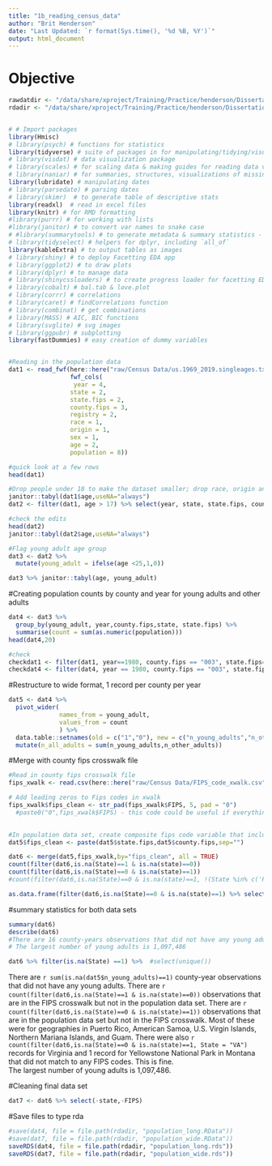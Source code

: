 ```yaml
---
title: "1b_reading_census_data"
author: "Brit Henderson"
date: "Last Updated: `r format(Sys.time(), '%d %B, %Y')`"
output: html_document
---
```


# Objective
```r
rawdatdir <- "/data/share/xproject/Training/Practice/henderson/Dissertation/raw"
rdadir <- "/data/share/xproject/Training/Practice/henderson/Dissertation/rda"

```

```r

```

```r
# # Import packages
library(Hmisc)
# library(psych) # functions for statistics
library(tidyverse) # suite of packages in for manipulating/tidying/visualizing, etc. data
# library(visdat) # data visualization package
# library(scales) # for scaling data & making guides for reading data visualizations
# library(naniar) # for summaries, structures, visualizations of missing data
library(lubridate) # manipulating dates
# library(parsedate) # parsing dates
# library(skimr)  # to generate table of descriptive stats
library(readxl)  # read in excel files
library(knitr) # for RMD formatting
#library(purrr) # for working with lists
#library(janitor) # to convert var names to snake case
# #library(summarytools) # to generate metadata & summary statistics - commented out because throws error around connecting to display :0 that I think needs admin privilege to fix
# library(tidyselect) # helpers for dplyr, including `all_of`
library(kableExtra) # to output tables as images
# library(shiny) # to deploy Facetting EDA app
# library(ggplot2) # to draw plots
# library(dplyr) # to manage data
# library(shinycssloaders) # to create progress loader for facetting EDA app
# library(cobalt) # bal.tab & love.plot 
# library(corrr) # correlations 
# library(caret) # findCorrelations function 
# library(combinat) # get combinations 
# library(MASS) # AIC, BIC functions
# library(svglite) # svg images
# library(ggpubr) # subplotting
library(fastDummies) # easy creation of dummy variables 



```


```r
#Reading in the population data
dat1 <- read_fwf(here::here("raw/Census Data/us.1969_2019.singleages.txt"), 
                 fwf_cols(
                  year = 4,
                 state = 2,
                 state.fips = 2,
                 county.fips = 3,
                 registry = 2,
                 race = 1,
                 origin = 1,
                 sex = 1,
                 age = 2,
                 population = 8))

#quick look at a few rows
head(dat1)

#Drop people under 18 to make the dataset smaller; drop race, origin and sex
janitor::tabyl(dat1$age,useNA="always")
dat2 <- filter(dat1, age > 17) %>% select(year, state, state.fips, county.fips, registry, age, population)

#check the edits
head(dat2)
janitor::tabyl(dat2$age,useNA="always")

#Flag young adult age group
dat3 <- dat2 %>% 
  mutate(young_adult = ifelse(age <25,1,0))

dat3 %>% janitor::tabyl(age, young_adult)


```


#Creating population counts by county and year for young adults and other adults
```r
dat4 <- dat3 %>% 
  group_by(young_adult, year,county.fips,state, state.fips) %>% 
  summarise(count = sum(as.numeric(population)))
head(dat4,20)

#check
checkdat1 <- filter(dat1, year==1980, county.fips == "003", state.fips== "01" , age > 17, age < 25 )
checkdat4 <- filter(dat4, year == 1980, county.fips == "003", state.fips == "01")
```

#Restructure to wide format, 1 record per county per year
```r
dat5 <- dat4 %>% 
  pivot_wider(
              names_from = young_adult,
              values_from = count
              ) %>% 
  data.table::setnames(old = c("1","0"), new = c("n_young_adults","n_other_adults")) %>% 
  mutate(n_all_adults = sum(n_young_adults,n_other_adults))

```

#Merge with county fips crosswalk file
```r
#Read in county fips crosswalk file
fips_xwalk <- read.csv(here::here("raw/Census Data/FIPS_code_xwalk.csv"), colClasses = c(FIPS = "character"))

# Add leading zeros to Fips codes in xwalk
fips_xwalk$fips_clean <- str_pad(fips_xwalk$FIPS, 5, pad = "0")
  #paste0("0",fips_xwalk$FIPS) - this code could be useful if everything in column needs leading zero. otherwise requires conditioning
  

#In population data set, create composite fips code variable that includes county fips code and state fips code
dat5$fips_clean <- paste(dat5$state.fips,dat5$county.fips,sep="")

dat6 <- merge(dat5,fips_xwalk,by="fips_clean", all = TRUE)
count(filter(dat6,is.na(State)==1 & is.na(state)==0))
count(filter(dat6,is.na(State)==0 & is.na(state)==1))
#count(filter(dat6,is.na(State)==0 & is.na(state)==1, !(State %in% c('PR','AS','VI','MP','GU'))))

as.data.frame(filter(dat6,is.na(State)==0 & is.na(state)==1) %>% select(fips_clean,FIPS, Name, State))  
```


#summary statistics for both data sets
```r
summary(dat6)
describe(dat6)
#There are 16 county-years observations that did not have any young adults
# The largest number of young adults is 1,097,486

dat6 %>% filter(is.na(State) ==1) %>%  #select(unique())
```
There are `r sum(is.na(dat5$n_young_adults)==1)` county-year observations that did not have any young adults.
There are `r count(filter(dat6,is.na(State)==1 & is.na(state)==0))` observations that are in the FIPS crosswalk but not in the population data set.
There are `r count(filter(dat6,is.na(State)==0 & is.na(state)==1))` observations that are in the population data set but not in the FIPS crosswalk. Most of these were for geographies in Puerto Rico, American Samoa, U.S. Virgin Islands, Northern Mariana Islands, and Guam. There were also
`r count(filter(dat6,is.na(State)==0 & is.na(state)==1, State = "VA")` records for Virginia and 1 record for Yellowstone National Park in Montana that did not match to any FIPS codes. This is fine.  
The largest number of young adults is 1,097,486.

#Cleaning final data set
```r
dat7 <- dat6 %>% select(-state,-FIPS)
```


#Save files to type rda

```r
#save(dat4, file = file.path(rdadir, "population_long.RData"))
#save(dat7, file = file.path(rdadir, "population_wide.RData"))
saveRDS(dat4, file = file.path(rdadir, "population_long.rds"))
saveRDS(dat7, file = file.path(rdadir, "population_wide.rds"))

```

